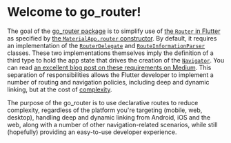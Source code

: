 # Welcome to go_router!

The goal of the [go_router package](https://pub.dev/packages/go_router) is to
simplify use of [the `Router` in
Flutter](https://api.flutter.dev/flutter/widgets/Router-class.html) as specified
by [the `MaterialApp.router`
constructor](https://api.flutter.dev/flutter/material/MaterialApp/MaterialApp.router.html).
By default, it requires an implementation of the
[`RouterDelegate`](https://api.flutter.dev/flutter/widgets/RouterDelegate-class.html)
and
[`RouteInformationParser`](https://api.flutter.dev/flutter/widgets/RouteInformationParser-class.html)
classes. These two implementations themselves imply the definition of a third
type to hold the app state that drives the creation of the
[`Navigator`](https://api.flutter.dev/flutter/widgets/Navigator-class.html). You
can read [an excellent blog post on these requirements on
Medium](https://medium.com/flutter/learning-flutters-new-navigation-and-routing-system-7c9068155ade).
This separation of responsibilities allows the Flutter developer to implement a
number of routing and navigation policies, including deep and dynamic linking,
but at the cost of
[complexity](https://www.reddit.com/r/FlutterDev/comments/koxx4w/why_navigator_20_sucks/).

The purpose of the go_router is to use declarative routes to reduce complexity,
regardless of the platform you're targeting (mobile, web, desktop), handling
deep and dynamic linking from Android, iOS and the web, along with a number of
other navigation-related scenarios, while still (hopefully) providing an
easy-to-use developer experience.
